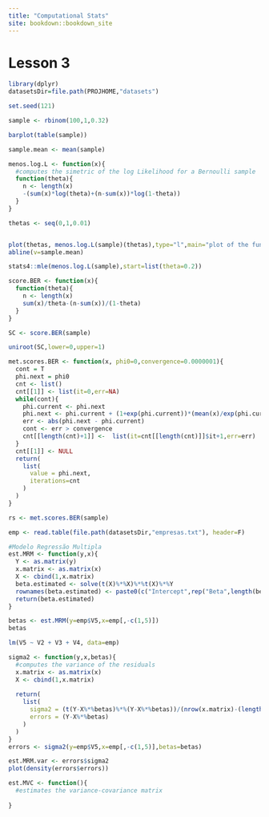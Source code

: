 ```yaml
---
title: "Computational Stats"
site: bookdown::bookdown_site
---
```


# Lesson 3

```r
library(dplyr)
datasetsDir=file.path(PROJHOME,"datasets")
```



```r

set.seed(121)

sample <- rbinom(100,1,0.32)

barplot(table(sample))

sample.mean <- mean(sample)

menos.log.L <- function(x){
  #computes the simetric of the log Likelihood for a Bernoulli sample
  function(theta){
    n <- length(x)
    -(sum(x)*log(theta)+(n-sum(x))*log(1-theta))
  }
}

thetas <- seq(0,1,0.01)


plot(thetas, menos.log.L(sample)(thetas),type="l",main="plot of the function -log.Likelihood")
abline(v=sample.mean)
```

```r
stats4::mle(menos.log.L(sample),start=list(theta=0.2))

```

```r
score.BER <- function(x){
  function(theta){
    n <- length(x)
    sum(x)/theta-(n-sum(x))/(1-theta)
  }
}

SC <- score.BER(sample)

uniroot(SC,lower=0,upper=1)

```


```r
met.scores.BER <- function(x, phi0=0,convergence=0.0000001){
  cont = T
  phi.next = phi0
  cnt <- list()
  cnt[[1]] <- list(it=0,err=NA)
  while(cont){
    phi.current <- phi.next
    phi.next <- phi.current + (1+exp(phi.current))*(mean(x)/exp(phi.current)+mean(x)-1)
    err <- abs(phi.next - phi.current)
    cont <- err > convergence
    cnt[[length(cnt)+1]] <-  list(it=cnt[[length(cnt)]]$it+1,err=err)
  }
  cnt[[1]] <- NULL
  return(
    list(
      value = phi.next,
      iterations=cnt
    )
  )
}

rs <- met.scores.BER(sample)
```


```r
emp <- read.table(file.path(datasetsDir,"empresas.txt"), header=F)

#Modelo Regressão Multipla
est.MRM <- function(y,x){
  Y <- as.matrix(y)
  x.matrix <- as.matrix(x)
  X <- cbind(1,x.matrix)
  beta.estimated <- solve(t(X)%*%X)%*%t(X)%*%Y
  rownames(beta.estimated) <- paste0(c("Intercept",rep("Beta",length(beta.estimated)-1)),c("",as.character(2:length(beta.estimated))))
  return(beta.estimated)
}

betas <- est.MRM(y=emp$V5,x=emp[,-c(1,5)])
betas

lm(V5 ~ V2 + V3 + V4, data=emp)

```

```r
sigma2 <- function(y,x,betas){
  #computes the variance of the residuals
  x.matrix <- as.matrix(x)
  X <- cbind(1,x.matrix)
  
  return(
    list(
      sigma2 = (t(Y-X%*%betas)%*%(Y-X%*%betas))/(nrow(x.matrix)-(length(betas)-1)),
      errors = (Y-X%*%betas)
    )
  )
}
errors <- sigma2(y=emp$V5,x=emp[,-c(1,5)],betas=betas)

est.MRM.var <- errors$sigma2
plot(density(errors$errors))
```

```r
est.MVC <- function(){
  #estimates the variance-covariance matrix
  
}
```


